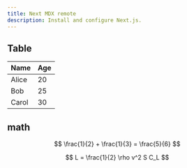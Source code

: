 ```yaml
---
title: Next MDX remote
description: Install and configure Next.js.
---
```


## Table

| Name  | Age |
| ----- | --- |
| Alice | 20  |
| Bob   | 25  |
| Carol | 30  |

## math

$$
\frac{1}{2} + \frac{1}{3} = \frac{5}{6}
$$

$$
L = \frac{1}{2} \rho v^2 S C_L
$$

<ComponentPreview name="button-demo" />

<BuyMeACoffee />
